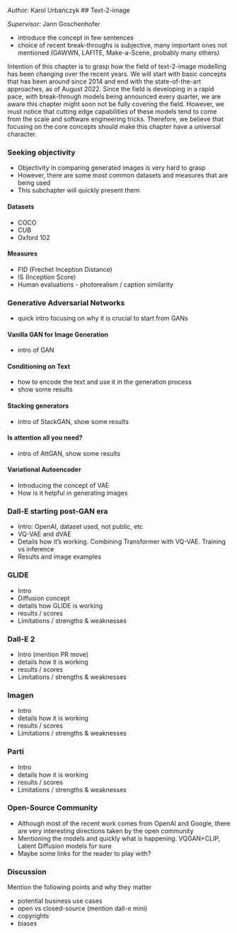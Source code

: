 *Author:* Karol Urbańczyk
## Text-2-image

*Supervisor:* Jann Goschenhofer

* introduce the concept in few sentences
* choice of recent break-throughs is subjective, many important ones not mentioned (GAWWN, LAFITE, Make-a-Scene, probably many others)

Intention of this chapter is to grasp how the field of text-2-image modelling has been changing over the recent years. We will start with basic concepts that has been around since 2014 and end with the state-of-the-art approaches, as of August 2022. Since the field is developing in a rapid pace, with break-through models being announced every quarter, we are aware this chapter might soon not be fully covering the field. However, we must notice that cutting edge capabilities of these models tend to come from the scale and software engineering tricks. Therefore, we believe that focusing on the core concepts should make this chapter have a universal character.


### Seeking objectivity
* Objectivity in comparing generated images is very hard to grasp
* However, there are some most common datasets and measures that are being used
* This subchapter will quickly present them

#### Datasets
* COCO
* CUB
* Oxford 102

#### Measures
* FID (Frechet Inception Distance)
* IS (Inception Score)
* Human evaluations - photorealism / caption similarity


### Generative Adversarial Networks
* quick intro focusing on why it is crucial to start from GANs

#### Vanilla GAN for Image Generation
* intro of GAN

#### Conditioning on Text
* how to encode the text and use it in the generation process
* show some results

#### Stacking generators
* intro of StackGAN, show some results

#### Is attention all you need?
* intro of AttGAN, show some results

#### Variational Autoencoder
* Introducing the concept of VAE
* How is it helpful in generating images

### Dall-E starting post-GAN era
* Intro: OpenAI, dataset used, not public, etc
* VQ-VAE and dVAE
* Details how it's working. Combining Transformer with VQ-VAE. Training vs inference
* Results and image examples

### GLIDE
* Intro
* Diffusion concept
* details how GLIDE is working
* results / scores
* Limitations / strengths & weaknesses

### Dall-E 2
* Intro (mention PR move)
* details how it is working
* results / scores
* Limitations / strengths & weaknesses

### Imagen
* Intro
* details how it is working
* results / scores
* Limitations / strengths & weaknesses

### Parti
* Intro
* details how it is working
* results / scores
* Limitations / strengths & weaknesses

### Open-Source Community
* Although most of the recent work comes from OpenAI and Google, there are very interesting directions taken by the open community
* Mentioning the models and quickly what is happening. VQGAN+CLIP, Latent Diffusion models for sure
* Maybe some links for the reader to play with?

### Discussion
Mention the following points and why they matter

* potential business use cases
* open vs closed-source (mention dall-e mini)
* copyrights
* biases
